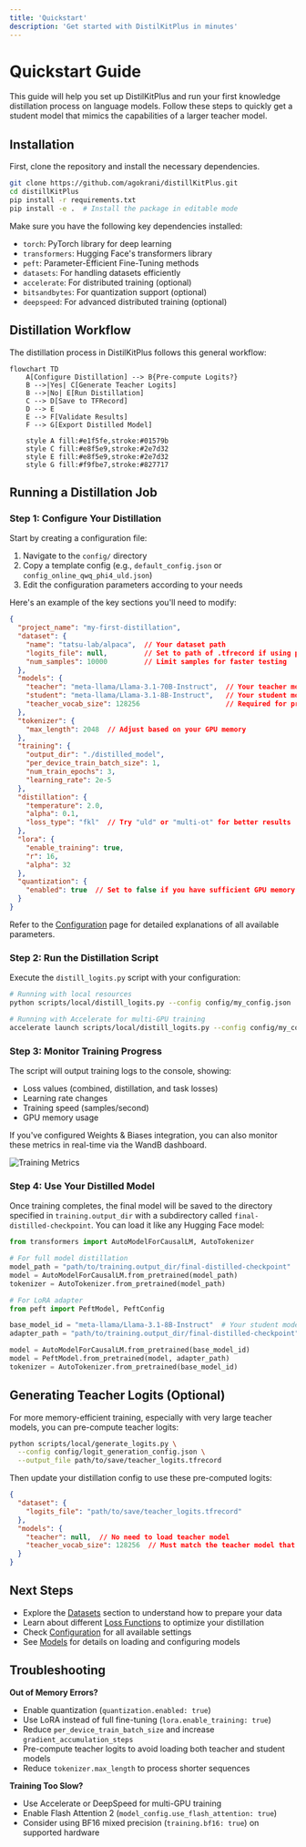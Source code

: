 ```yaml
---
title: 'Quickstart'
description: 'Get started with DistilKitPlus in minutes'
---
```


# Quickstart Guide

This guide will help you set up DistilKitPlus and run your first knowledge distillation process on language models. Follow these steps to quickly get a student model that mimics the capabilities of a larger teacher model.

## Installation

First, clone the repository and install the necessary dependencies.

```bash
git clone https://github.com/agokrani/distillKitPlus.git
cd distillKitPlus
pip install -r requirements.txt
pip install -e .  # Install the package in editable mode
```

Make sure you have the following key dependencies installed:
- `torch`: PyTorch library for deep learning
- `transformers`: Hugging Face's transformers library
- `peft`: Parameter-Efficient Fine-Tuning methods
- `datasets`: For handling datasets efficiently
- `accelerate`: For distributed training (optional)
- `bitsandbytes`: For quantization support (optional)
- `deepspeed`: For advanced distributed training (optional)

## Distillation Workflow

The distillation process in DistilKitPlus follows this general workflow:

```mermaid
flowchart TD
    A[Configure Distillation] --> B{Pre-compute Logits?}
    B -->|Yes| C[Generate Teacher Logits]
    B -->|No| E[Run Distillation]
    C --> D[Save to TFRecord]
    D --> E
    E --> F[Validate Results]
    F --> G[Export Distilled Model]
    
    style A fill:#e1f5fe,stroke:#01579b
    style C fill:#e8f5e9,stroke:#2e7d32
    style E fill:#e8f5e9,stroke:#2e7d32
    style G fill:#f9fbe7,stroke:#827717
```

## Running a Distillation Job

### Step 1: Configure Your Distillation

Start by creating a configuration file:

1. Navigate to the `config/` directory
2. Copy a template config (e.g., `default_config.json` or `config_online_qwq_phi4_uld.json`)
3. Edit the configuration parameters according to your needs

Here's an example of the key sections you'll need to modify:

```json
{
  "project_name": "my-first-distillation",
  "dataset": {
    "name": "tatsu-lab/alpaca",  // Your dataset path
    "logits_file": null,         // Set to path of .tfrecord if using pre-computed logits
    "num_samples": 10000         // Limit samples for faster testing
  },
  "models": {
    "teacher": "meta-llama/Llama-3.1-70B-Instruct",  // Your teacher model
    "student": "meta-llama/Llama-3.1-8B-Instruct",   // Your student model
    "teacher_vocab_size": 128256                     // Required for pre-computed logits
  },
  "tokenizer": {
    "max_length": 2048  // Adjust based on your GPU memory
  },
  "training": {
    "output_dir": "./distilled_model",
    "per_device_train_batch_size": 1,
    "num_train_epochs": 3,
    "learning_rate": 2e-5
  },
  "distillation": {
    "temperature": 2.0,
    "alpha": 0.1,
    "loss_type": "fkl"  // Try "uld" or "multi-ot" for better results
  },
  "lora": {
    "enable_training": true,
    "r": 16,
    "alpha": 32
  },
  "quantization": {
    "enabled": true  // Set to false if you have sufficient GPU memory
  }
}
```

Refer to the [Configuration](./essentials/configuration) page for detailed explanations of all available parameters.

### Step 2: Run the Distillation Script

Execute the `distill_logits.py` script with your configuration:

```bash
# Running with local resources
python scripts/local/distill_logits.py --config config/my_config.json

# Running with Accelerate for multi-GPU training
accelerate launch scripts/local/distill_logits.py --config config/my_config.json
```

### Step 3: Monitor Training Progress

The script will output training logs to the console, showing:
- Loss values (combined, distillation, and task losses)
- Learning rate changes
- Training speed (samples/second)
- GPU memory usage

If you've configured Weights & Biases integration, you can also monitor these metrics in real-time via the WandB dashboard.

<div className="flex justify-center mb-8">
  <img src="/images/checks-passed.png" alt="Training Metrics" className="rounded-lg shadow-md max-w-full" />
</div>

### Step 4: Use Your Distilled Model

Once training completes, the final model will be saved to the directory specified in `training.output_dir` with a subdirectory called `final-distilled-checkpoint`. You can load it like any Hugging Face model:

```python
from transformers import AutoModelForCausalLM, AutoTokenizer

# For full model distillation
model_path = "path/to/training.output_dir/final-distilled-checkpoint"
model = AutoModelForCausalLM.from_pretrained(model_path)
tokenizer = AutoTokenizer.from_pretrained(model_path)

# For LoRA adapter
from peft import PeftModel, PeftConfig

base_model_id = "meta-llama/Llama-3.1-8B-Instruct"  # Your student model
adapter_path = "path/to/training.output_dir/final-distilled-checkpoint"

model = AutoModelForCausalLM.from_pretrained(base_model_id)
model = PeftModel.from_pretrained(model, adapter_path)
tokenizer = AutoTokenizer.from_pretrained(base_model_id)
```

## Generating Teacher Logits (Optional)

For more memory-efficient training, especially with very large teacher models, you can pre-compute teacher logits:

```bash
python scripts/local/generate_logits.py \
  --config config/logit_generation_config.json \
  --output_file path/to/save/teacher_logits.tfrecord
```

Then update your distillation config to use these pre-computed logits:

```json
{
  "dataset": {
    "logits_file": "path/to/save/teacher_logits.tfrecord"
  },
  "models": {
    "teacher": null,  // No need to load teacher model
    "teacher_vocab_size": 128256  // Must match the teacher model that generated logits
  }
}
```

## Next Steps

- Explore the [Datasets](./essentials/datasets) section to understand how to prepare your data
- Learn about different [Loss Functions](./essentials/losses) to optimize your distillation
- Check [Configuration](./essentials/configuration) for all available settings
- See [Models](./essentials/models) for details on loading and configuring models

## Troubleshooting

**Out of Memory Errors?**
- Enable quantization (`quantization.enabled: true`)
- Use LoRA instead of full fine-tuning (`lora.enable_training: true`)
- Reduce `per_device_train_batch_size` and increase `gradient_accumulation_steps`
- Pre-compute teacher logits to avoid loading both teacher and student models
- Reduce `tokenizer.max_length` to process shorter sequences

**Training Too Slow?**
- Use Accelerate or DeepSpeed for multi-GPU training
- Enable Flash Attention 2 (`model_config.use_flash_attention: true`)
- Consider using BF16 mixed precision (`training.bf16: true`) on supported hardware